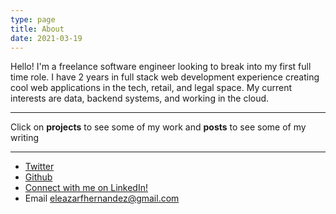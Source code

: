 ```yaml
---
type: page
title: About
date: 2021-03-19
---
```


Hello! I'm a freelance software engineer looking to break into my first full time role.
I have 2 years in full stack web development experience creating cool web applications
in the tech, retail, and legal space. My current interests are data, backend systems,
and working in the cloud.

---
Click on **projects** to see some of my work and **posts** to see some of my writing

---

- [Twitter](https://twitter.com/ehernandezdev)
- [Github](https://github.com/ehernandez42)
- [Connect with me on LinkedIn!](https://www.linkedin.com/in/eleazarfhernandez/)
- Email eleazarfhernandez@gmail.com
